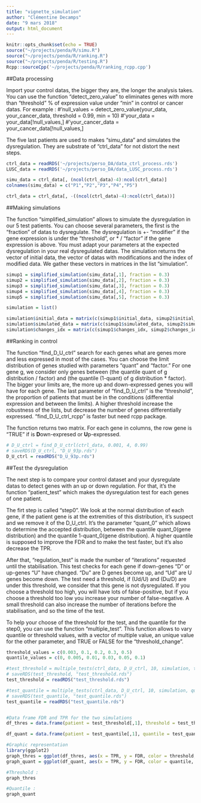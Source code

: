 ```yaml
---
title: "vignette_simulation"
author: "Clémentine Decamps"
date: "9 mars 2018"
output: html_document
---
```


```r
knitr::opts_chunk$set(echo = TRUE)
source("~/projects/penda/R/simu.R")
source("~/projects/penda/R/ranking.R")
source("~/projects/penda/R/testing.R")
Rcpp::sourceCpp('~/projects/penda/R/ranking_rcpp.cpp')

```


##Data processing

Import your control datas, the bigger they are, the longer the analysis takes.
You can use the function "detect_zero_value" to eliminates genes with more than "threshold" % of expression value under "min" in control or cancer datas. For example : 
#'null_values = detect_zero_value(your_data, your_cancer_data, threshold = 0.99, min = 10)
#'your_data = your_data[!null_values,]
#'your_cancer_data = your_cancer_data[!null_values,]

The five last patients are used to makes "simu_data" and simulates the dysregulation. They are substrate of "ctrl_data" for not distort the next steps.

```r
ctrl_data = readRDS('~/projects/perso_DA/data_ctrl_process.rds')
LUSC_data = readRDS('~/projects/perso_DA/data_LUSC_process.rds')

simu_data = ctrl_data[, (ncol(ctrl_data)-4):ncol(ctrl_data)]
colnames(simu_data) = c("P1","P2","P3","P4","P5")

ctrl_data = ctrl_data[, -((ncol(ctrl_data)-4):ncol(ctrl_data))]
```


##Making simulations

The function "simplified_simulation" allows to simulate the dysregulation in our 5 test patients. You can choose several parameters, the first is the "fraction" of datas to dysregulate. The dysregulation is +- "modifier" if the gene expression is under the "threshold", or * / "factor" if the gene expression is above. 
You must adapt your parameters at the expected dysregulation in your real dysregulated datas.
The simulation returns the vector of initial data, the vector of datas with modifications and the index of modified data. We gather these vectors in matrices in the list "simulation".

```r

simup1 = simplified_simulation(simu_data[,1], fraction = 0.3)
simup2 = simplified_simulation(simu_data[,2], fraction = 0.3)
simup3 = simplified_simulation(simu_data[,3], fraction = 0.3)
simup4 = simplified_simulation(simu_data[,4], fraction = 0.3)
simup5 = simplified_simulation(simu_data[,5], fraction = 0.3)

simulation = list()

simulation$initial_data = matrix(c(simup1$initial_data, simup2$initial_data, simup3$initial_data, simup4$initial_data, simup5$initial_data), ncol=5, dimnames = list(rownames(simu_data)))
simulation$simulated_data = matrix(c(simup1$simulated_data, simup2$simulated_data, simup3$simulated_data, simup4$simulated_data, simup5$simulated_data), ncol=5, dimnames = list(rownames(simu_data)))
simulation$changes_idx = matrix(c(simup1$changes_idx, simup2$changes_idx, simup3$changes_idx, simup4$changes_idx, simup5$changes_idx), ncol=5)
```


##Ranking in control

The function "find_D_U_ctrl" search for each genes what are genes more and less expressed in most of the cases. You can choose the limit distribution of genes studied with parameters "quant" and "factor." For one gene g, we consider only genes between (the quantile quant of g distribution / factor) and (the quantile (1-quant) of g distribution * factor).
The bigger your limits are, the more up and down-expressed genes you will have for each gene.
The last parameter of "find_D_U_ctrl" is the "threshold", the proportion of patients that must be in the conditions (differential expression and between the limits). A higher threshold increase the robustness of the lists, but decrease the number of genes differentially expressed.
"find_D_U_ctrl_rcpp" is faster but need rcpp package.

The function returns two matrix. For each gene in columns, the row gene is "TRUE" if is **D**own-expresed or **U**p-expressed.

```r

# D_U_ctrl = find_D_U_ctrl(ctrl_data, 0.001, 4, 0.99)
# saveRDS(D_U_ctrl, "D_U_93p.rds")
D_U_ctrl = readRDS("D_U_93p.rds")

```


##Test the dysregulation

The next step is to compare your control dataset and your dysregulate datas to detect genes with an up or down regulation. For that, it's the function "patient_test" which makes the dysregulation test for each genes of one patient.

The firt step is called "step0". We look at the normal distribution of each gene, if the patient gene is at the extremities of this distribution, it's suspect and we remove it of the D_U_ctrl. It's the parameter "quant_0" which allows to determine the accepted distribution, between the quantile quant_0(gene distribution) and the quantile 1-quant_0(gene distribution). A higher quantile is supposed to improve the FDR and to make the test faster, but it's also decrease the TPR.

After that, "regulation_test" is made the number of "iterations" requested until the stabilisation. This test checks for each gene if down-genes "D" or up-genes "U" have changed. "Du" are D genes become up, and "Ud" are U genes become down. The test need a threshold, if (Ud/U) and (Du/D) are under this threshold, we consider that this gene is not dysregulated. If you choose a threshold too high, you will have lots of false-positive, but if you choose a threshold too low you increase your number of false-negative. A small threshold can also increase the number of iterations before the stabilisation, and so the time of the test.

To help your choose of the threshold for the test, and the quantile for the step0, you can use the function "multiple_test".
This function allows to vary quantile or threshold values, with a vector of multiple value, an unique value for the other parameter, and TRUE or FALSE for the "threshold_change".
```r

threshold_values = c(0.003, 0.1, 0.2, 0.3, 0.5)
quantile_values = c(0, 0.005, 0.01, 0.03, 0.05, 0.1)

#test_threshold = multiple_tests(ctrl_data, D_U_ctrl, 10, simulation, threshold_values, 0.03)
# saveRDS(test_threshold, "test_threshold.rds")
test_threshold = readRDS("test_threshold.rds")

#test_quantile = multiple_tests(ctrl_data, D_U_ctrl, 10, simulation, quantile_values, 0.2, threshold_change = FALSE)
# saveRDS(test_quantile, "test_quantile.rds")
test_quantile = readRDS("test_quantile.rds")


#Data frame FDR and TPR for the two simulations
df_thres = data.frame(patient = test_threshold[,1], threshold = test_threshold[,2], FDR = as.numeric(test_threshold[,3]), TPR = as.numeric(test_threshold[,4])) 

df_quant = data.frame(patient = test_quantile[,1], quantile = test_quantile[,2], FDR = as.numeric(test_quantile[,3]), TPR = as.numeric(test_quantile[,4])) 

#Graphic representation
library(ggplot2)
graph_thres = ggplot(df_thres, aes(x = TPR, y = FDR, color = threshold, group = patient, shape = patient)) + geom_point() + geom_line()
graph_quant = ggplot(df_quant, aes(x = TPR, y = FDR, color = quantile, group = patient, shape = patient)) + geom_point() + geom_line()

#Threshold : 
graph_thres

#Quantile : 
graph_quant

```

